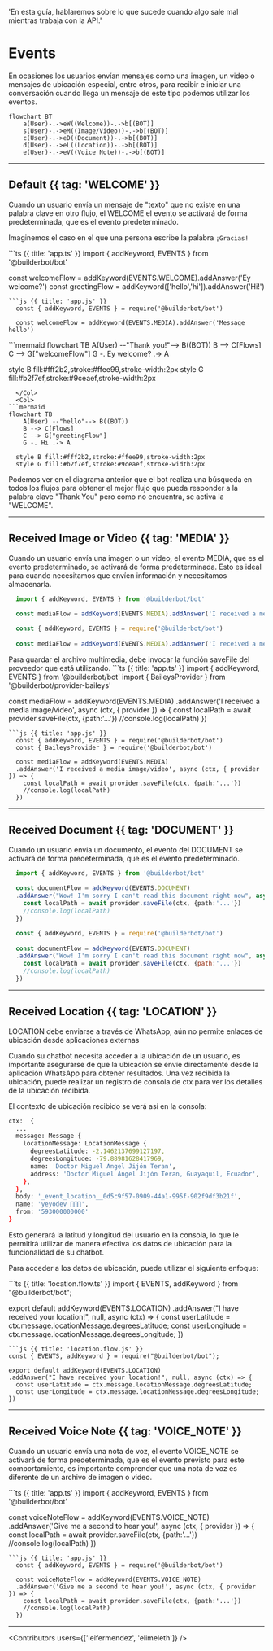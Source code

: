 
  'En esta guía, hablaremos sobre lo que sucede cuando algo sale mal mientras trabaja con la API.'

# Events

En ocasiones los usuarios envían mensajes como una imagen, un video o mensajes de ubicación especial, entre otros, para recibir e iniciar una conversación cuando llega un mensaje de este tipo podemos utilizar los eventos.

```mermaid
flowchart BT
    a(User)-.->eW((Welcome))-.->b[(BOT)]
    s(User)-.->eM((Image/Video))-.->b[(BOT)]
    c(User)-.->eD((Document))-.->b[(BOT)]
    d(User)-.->eL((Location))-.->b[(BOT)]
    e(User)-.->eV((Voice Note))-.->b[(BOT)]
```

---

## Default  {{ tag: 'WELCOME'  }}

Cuando un usuario envía un mensaje de "texto" que no existe en una palabra clave en otro flujo, el WELCOME el evento se activará de forma predeterminada, que es el evento predeterminado.

Imaginemos el caso en el que una persona escribe la palabra `¡Gracias!`

<CodeGroup>
```ts {{ title: 'app.ts' }}
  import { addKeyword, EVENTS } from '@builderbot/bot'
  
  const welcomeFlow = addKeyword(EVENTS.WELCOME).addAnswer('Ey welcome?')
  const greetingFlow = addKeyword(['hello','hi']).addAnswer('Hi!')
```
```js {{ title: 'app.js' }}
  const { addKeyword, EVENTS } = require('@builderbot/bot')
  
  const welcomeFlow = addKeyword(EVENTS.MEDIA).addAnswer('Message hello')
```
</CodeGroup>

<RowCenter>
  <Col>
  ```mermaid
flowchart TB
    A(User) --"Thank you!"--> B((BOT))
    B --> C[Flows]
    C --> G["welcomeFlow"]
    G -. Ey welcome? .-> A

  style B fill:#fff2b2,stroke:#ffee99,stroke-width:2px
  style G fill:#b2f7ef,stroke:#9ceaef,stroke-width:2px
```
  </Col>
  <Col>
```mermaid
flowchart TB
    A(User) --"hello"--> B((BOT))
    B --> C[Flows]
    C --> G["greetingFlow"]
    G -. Hi .-> A

  style B fill:#fff2b2,stroke:#ffee99,stroke-width:2px
  style G fill:#b2f7ef,stroke:#9ceaef,stroke-width:2px
```
  </Col>
</RowCenter>

Podemos ver en el diagrama anterior que el bot realiza una búsqueda en todos los flujos para obtener el mejor flujo que pueda responder a la palabra clave "Thank You" pero como no encuentra, se activa la "WELCOME".

---

## Received Image or Video {{ tag: 'MEDIA'  }}

Cuando un usuario envía una imagen o un video, el evento MEDIA, que es el evento predeterminado, se activará de forma predeterminada. Esto es ideal para cuando necesitamos que envíen información y necesitamos almacenarla.
<CodeGroup>
```ts {{ title: 'app.ts' }}
  import { addKeyword, EVENTS } from '@builderbot/bot'
  
  const mediaFlow = addKeyword(EVENTS.MEDIA).addAnswer('I received a media image/video')
```
```js {{ title: 'app.js' }}
  const { addKeyword, EVENTS } = require('@builderbot/bot')
  
  const mediaFlow = addKeyword(EVENTS.MEDIA).addAnswer('I received a media image/video')
```
</CodeGroup>

<Note>
Para guardar el archivo multimedia, debe invocar la función saveFile del proveedor que está utilizando.
</Note>

<CodeGroup>
```ts {{ title: 'app.ts' }}
  import { addKeyword, EVENTS } from '@builderbot/bot'
  import { BaileysProvider } from '@builderbot/provider-baileys'

  const mediaFlow = addKeyword<BaileysProvider>(EVENTS.MEDIA)
  .addAnswer('I received a media image/video', async (ctx, { provider }) => {
    const localPath = await provider.saveFile(ctx, {path:'...'})
    //console.log(localPath)
  })
```
```js {{ title: 'app.js' }}
  const { addKeyword, EVENTS } = require('@builderbot/bot')
  const { BaileysProvider } = require('@builderbot/bot')
  
  const mediaFlow = addKeyword(EVENTS.MEDIA)
  .addAnswer('I received a media image/video', async (ctx, { provider }) => {
    const localPath = await provider.saveFile(ctx, {path:'...'})
    //console.log(localPath)
  })
```
</CodeGroup>

---

## Received Document {{ tag: 'DOCUMENT'  }}

Cuando un usuario envía un documento, el evento del DOCUMENT se activará de forma predeterminada, que es el evento predeterminado.
<CodeGroup>
```ts {{ title: 'app.ts' }}
  import { addKeyword, EVENTS } from '@builderbot/bot'
  
  const documentFlow = addKeyword(EVENTS.DOCUMENT)
  .addAnswer("Wow! I'm sorry I can't read this document right now", async (ctx, { provider }) => {
    const localPath = await provider.saveFile(ctx, {path:'...'})
    //console.log(localPath)
  })
```
```js {{ title: 'app.js' }}
  const { addKeyword, EVENTS } = require('@builderbot/bot')
  
  const documentFlow = addKeyword(EVENTS.DOCUMENT)
  .addAnswer("Wow! I'm sorry I can't read this document right now", async (ctx, { provider }) => {
    const localPath = await provider.saveFile(ctx, {path:'...'})
    //console.log(localPath)
  })
```
</CodeGroup>

---

## Received Location {{ tag: 'LOCATION'  }}

<Note>
LOCATION debe enviarse a través de WhatsApp, aún no permite enlaces de ubicación desde aplicaciones externas
</Note>

Cuando su chatbot necesita acceder a la ubicación de un usuario, es importante asegurarse de que la ubicación se envíe directamente desde la aplicación WhatsApp para obtener resultados. Una vez recibida la ubicación, puede realizar un registro de consola de ctx para ver los detalles de la ubicación recibida.

El contexto de ubicación recibido se verá así en la consola:

```bash
ctx:  {
  ...
  message: Message {
    locationMessage: LocationMessage {
      degreesLatitude: -2.1462137699127197,
      degreesLongitude: -79.88981628417969,
      name: 'Doctor Miguel Angel Jijón Teran',
      address: 'Doctor Miguel Angel Jijón Teran, Guayaquil, Ecuador',
    },
  },
  body: '_event_location__0d5c9f57-0909-44a1-995f-902f9df3b21f',
  name: 'yeyodev 👨🏾‍💻',
  from: '593000000000'
}
```

Esto generará la latitud y longitud del usuario en la consola, lo que le permitirá utilizar de manera efectiva los datos de ubicación para la funcionalidad de su chatbot.

Para acceder a los datos de ubicación, puede utilizar el siguiente enfoque:

<CodeGroup>
```ts {{ title: 'location.flow.ts' }}
import { EVENTS, addKeyword } from "@builderbot/bot";

export default addKeyword(EVENTS.LOCATION)
.addAnswer("I have received your location!", null, async (ctx) => {
  const userLatitude = ctx.message.locationMessage.degreesLatitude;
  const userLongitude = ctx.message.locationMessage.degreesLongitude;
})
```
```js {{ title: 'location.flow.js' }}
const { EVENTS, addKeyword } = require("@builderbot/bot");

export default addKeyword(EVENTS.LOCATION)
.addAnswer("I have received your location!", null, async (ctx) => {
  const userLatitude = ctx.message.locationMessage.degreesLatitude;
  const userLongitude = ctx.message.locationMessage.degreesLongitude;
})
```
</CodeGroup>

---

## Received Voice Note {{ tag: 'VOICE_NOTE' }}

Cuando un usuario envía una nota de voz, el evento VOICE_NOTE se activará de forma predeterminada, que es el evento previsto para este comportamiento, es importante comprender que una nota de voz es diferente de un archivo de imagen o video.

<CodeGroup>
```ts {{ title: 'app.ts' }}
  import { addKeyword, EVENTS } from '@builderbot/bot'
  
  const voiceNoteFlow = addKeyword(EVENTS.VOICE_NOTE)
  .addAnswer('Give me a second to hear you!', async (ctx, { provider }) => {
    const localPath = await provider.saveFile(ctx, {path:'...'})
    //console.log(localPath)
  })
  
```
```js {{ title: 'app.js' }}
  const { addKeyword, EVENTS } = require('@builderbot/bot')
  
  const voiceNoteFlow = addKeyword(EVENTS.VOICE_NOTE)
  .addAnswer('Give me a second to hear you!', async (ctx, { provider }) => {
    const localPath = await provider.saveFile(ctx, {path:'...'})
    //console.log(localPath)
  })
```
</CodeGroup>

---

<Guides />

<Resources />

<Contributors users={['leifermendez', 'elimeleth']} />